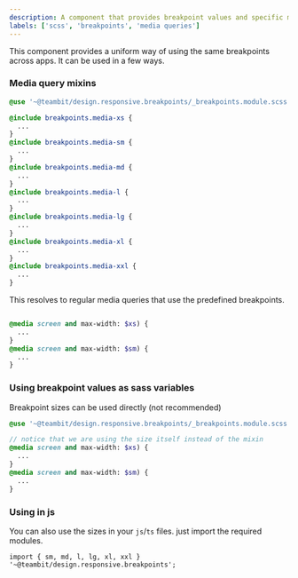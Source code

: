 ```yaml
---
description: A component that provides breakpoint values and specific media query mixins.
labels: ['scss', 'breakpoints', 'media queries']
---
```


This component provides a uniform way of using the same breakpoints across apps. It can be used in a few ways.

### Media query mixins

```scss
@use '~@teambit/design.responsive.breakpoints/_breakpoints.module.scss';

@include breakpoints.media-xs {
  ...
}
@include breakpoints.media-sm {
  ...
}
@include breakpoints.media-md {
  ...
}
@include breakpoints.media-l {
  ...
}
@include breakpoints.media-lg {
  ...
}
@include breakpoints.media-xl {
  ...
}
@include breakpoints.media-xxl {
  ...
}
```

This resolves to regular media queries that use the predefined breakpoints.

```scss

@media screen and max-width: $xs) {
  ...
}
@media screen and max-width: $sm) {
  ...
}
```

### Using breakpoint values as sass variables

Breakpoint sizes can be used directly (not recommended)

```scss
@use '~@teambit/design.responsive.breakpoints/_breakpoints.module.scss';

// notice that we are using the size itself instead of the mixin
@media screen and max-width: $xs) {
  ...
}
@media screen and max-width: $sm) {
  ...
}

```

### Using in js

You can also use the sizes in your `js`/`ts` files. just import the required modules.

```tsx
import { sm, md, l, lg, xl, xxl } '~@teambit/design.responsive.breakpoints';

```
